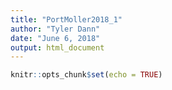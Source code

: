 ```yaml
---
title: "PortMoller2018_1"
author: "Tyler Dann"
date: "June 6, 2018"
output: html_document
---
```


```r
knitr::opts_chunk$set(echo = TRUE)
```
